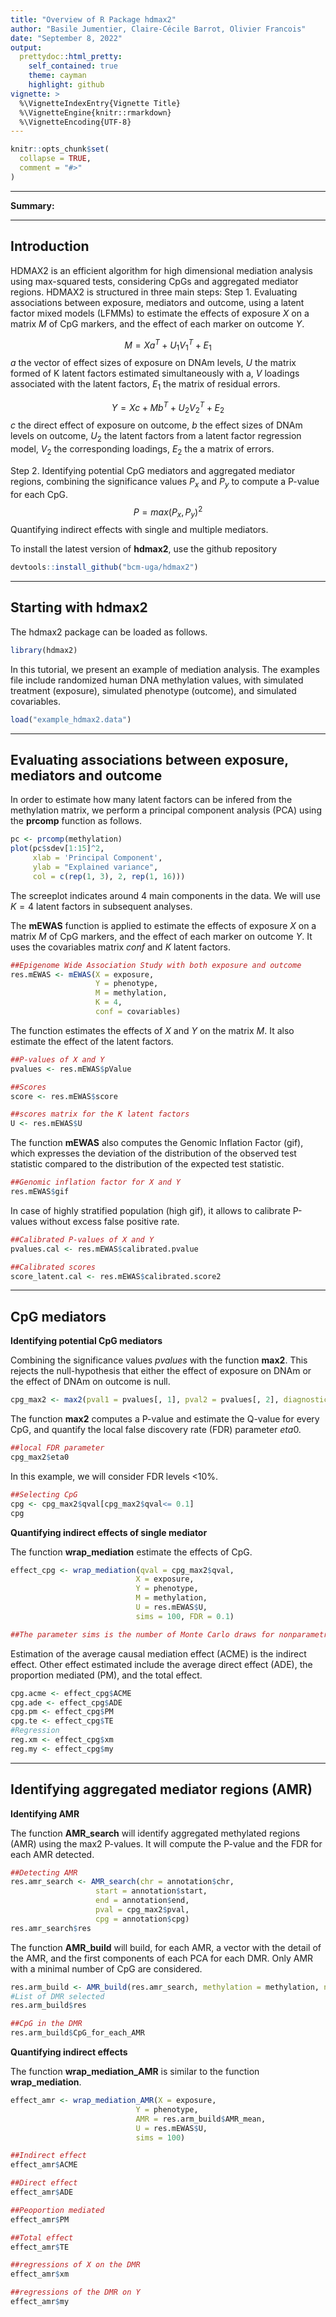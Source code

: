 ```yaml
---
title: "Overview of R Package hdmax2"
author: "Basile Jumentier, Claire-Cécile Barrot, Olivier Francois"
date: "September 8, 2022"
output:
  prettydoc::html_pretty:
    self_contained: true
    theme: cayman
    highlight: github
vignette: >
  %\VignetteIndexEntry{Vignette Title}
  %\VignetteEngine{knitr::rmarkdown}
  %\VignetteEncoding{UTF-8}
---
```


```r
knitr::opts_chunk$set(
  collapse = TRUE,
  comment = "#>"
)
```

***

**Summary:**

***

## Introduction 

HDMAX2 is an efficient algorithm for high dimensional mediation analysis using max-squared tests, considering CpGs and aggregated mediator regions.
HDMAX2 is structured in three main steps:
Step 1. Evaluating associations between exposure, mediators and outcome, using a latent factor mixed models (LFMMs) to estimate the effects of exposure $X$ on a matrix $M$ of CpG markers, and the effect of each marker on outcome $Y$.

$$
 M=Xa^T +U_1V_1^T +E_1
$$
$a$ the vector of effect sizes of exposure on DNAm levels,
$U$ the matrix formed of K latent factors estimated simultaneously with a,
$V$ loadings associated with the latent factors,
$E_1$ the matrix of residual errors.

$$
Y=Xc+Mb^T +U_2V_2^T +E_2 
$$
$c$ the direct effect of exposure on outcome,
$b$ the effect sizes of DNAm levels on outcome,
$U_2$ the latent factors from a latent factor regression model,
$V_2$ the corresponding loadings,
$E_2$ the a matrix of errors.

Step 2. Identifying potential CpG mediators and aggregated mediator regions, combining the significance values $P_x$ and $P_y$ to compute a P-value for each CpG.
$$
P = max(P_x, P_y)^2
$$
Quantifying indirect effects with single and multiple mediators.


To install the latest version of **hdmax2**, use the github repository 
```r
devtools::install_github("bcm-uga/hdmax2")
```

***
## Starting with hdmax2

The hdmax2 package can be loaded as follows. 
```r
library(hdmax2)
```

In this tutorial, we present an example of mediation analysis. The examples file include randomized human DNA methylation values, with simulated treatment (exposure), simulated phenotype (outcome), and simulated covariables.  

```r
load("example_hdmax2.data")
```
***

## Evaluating associations between exposure, mediators and outcome

In order to estimate how many latent factors can be infered from the methylation matrix, we perform a principal component analysis (PCA) using the **prcomp** function as follows. 

```r
pc <- prcomp(methylation)
plot(pc$sdev[1:15]^2,
     xlab = 'Principal Component',
     ylab = "Explained variance",
     col = c(rep(1, 3), 2, rep(1, 16)))
```

The screeplot indicates around 4 main components in the data. We will use $K = 4$ latent factors in subsequent analyses.

The **mEWAS** function is applied to estimate the effects of exposure $X$ on a matrix $M$ of CpG markers, and the effect of each marker on outcome $Y$. It uses the covariables matrix $conf$ and $K$ latent factors.

```r
##Epigenome Wide Association Study with both exposure and outcome
res.mEWAS <- mEWAS(X = exposure,
                   Y = phenotype,
                   M = methylation,
                   K = 4,
                   conf = covariables) 
```

The function estimates the effects of $X$ and $Y$ on the matrix $M$. It also estimate the effect of the latent factors.

```r
##P-values of X and Y
pvalues <- res.mEWAS$pValue

##Scores
score <- res.mEWAS$score

##scores matrix for the K latent factors
U <- res.mEWAS$U

```

The function **mEWAS** also computes the Genomic Inflation Factor (gif), which expresses the deviation of the distribution of the observed test statistic compared to the distribution of the expected test statistic.

```r
##Genomic inflation factor for X and Y
res.mEWAS$gif
```

In case of highly stratified population (high gif), it allows to calibrate P-values without excess false positive rate.

```r
##Calibrated P-values of X and Y
pvalues.cal <- res.mEWAS$calibrated.pvalue

##Calibrated scores
score_latent.cal <- res.mEWAS$calibrated.score2
```
***
## CpG mediators

**Identifying potential CpG mediators**

Combining the significance values $pvalues$ with the function **max2**.
This rejects the null-hypothesis that either the effect of exposure on DNAm or the effect of DNAm on outcome is null.

```r
cpg_max2 <- max2(pval1 = pvalues[, 1], pval2 = pvalues[, 2], diagnostic.plot = T)
```
The function **max2** computes a P-value and estimate the Q-value for every CpG, and quantify the local false discovery rate (FDR) parameter $eta0$.

```r
##local FDR parameter
cpg_max2$eta0
```

In this example, we will consider FDR levels <10%.


```r
##Selecting CpG
cpg <- cpg_max2$qval[cpg_max2$qval<= 0.1]
cpg
```

**Quantifying indirect effects of single mediator**

The function **wrap_mediation** estimate the effects of CpG.
```r
effect_cpg <- wrap_mediation(qval = cpg_max2$qval,
                            X = exposure,
                            Y = phenotype,
                            M = methylation,
                            U = res.mEWAS$U,
                            sims = 100, FDR = 0.1)

##The parameter sims is the number of Monte Carlo draws for nonparametric bootstrap or quasi-Bayesian approximation. 10000 is recommended, but we used 100 for the example.


```

Estimation of the average causal mediation effect (ACME) is the indirect effect. Other effect estimated include the average direct effect (ADE), the proportion mediated (PM), and the total effect.

```r
cpg.acme <- effect_cpg$ACME
cpg.ade <- effect_cpg$ADE
cpg.pm <- effect_cpg$PM
cpg.te <- effect_cpg$TE
#Regression
reg.xm <- effect_cpg$xm
reg.my <- effect_cpg$my
```
***
## Identifying aggregated mediator regions (AMR)

**Identifying AMR**

The function **AMR_search** will identify aggregated methylated regions (AMR) using the max2 P-values. It will compute the P-value and the FDR for each AMR detected.

```r
##Detecting AMR
res.amr_search <- AMR_search(chr = annotation$chr,
                   start = annotation$start,
                   end = annotation$end,
                   pval = cpg_max2$pval,
                   cpg = annotation$cpg)
res.amr_search$res
```
The function **AMR_build** will build, for each AMR, a vector with the detail of the AMR, and the first components of each PCA for each DMR. Only AMR with a minimal number of CpG are considered.

```r
res.arm_build <- AMR_build(res.amr_search, methylation = methylation, nb_cpg = 2)
#List of DMR selected
res.arm_build$res
```

```r
##CpG in the DMR
res.arm_build$CpG_for_each_AMR
```

**Quantifying indirect effects**

The function **wrap_mediation_AMR** is similar to the function **wrap_mediation**.
```r
effect_amr <- wrap_mediation_AMR(X = exposure,
                            Y = phenotype,
                            AMR = res.arm_build$AMR_mean,
                            U = res.mEWAS$U,
                            sims = 100)
```

```r
##Indirect effect
effect_amr$ACME
```
```r
##Direct effect
effect_amr$ADE
```
```r
##Peoportion mediated
effect_amr$PM
```
```r
##Total effect
effect_amr$TE
```
```r
##regressions of X on the DMR
effect_amr$xm
```
```r
##regressions of the DMR on Y
effect_amr$my
```






